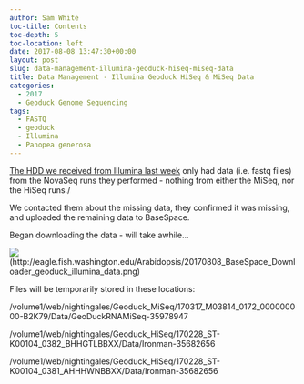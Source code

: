 ```yaml
---
author: Sam White
toc-title: Contents
toc-depth: 5
toc-location: left
date: 2017-08-08 13:47:30+00:00
layout: post
slug: data-management-illumina-geoduck-hiseq-miseq-data
title: Data Management - Illumina Geoduck HiSeq & MiSeq Data
categories:
  - 2017
  - Geoduck Genome Sequencing
tags:
  - FASTQ
  - geoduck
  - Illumina
  - Panopea generosa
---
```


[The HDD we received from Illumina last week](https://robertslab.github.io/sams-notebook/posts/2017/2017-07-31-data-received-geoduck-genome-sequencing-by-illumina/) only had data (i.e. fastq files) from the NovaSeq runs they performed - nothing from either the MiSeq, nor the HiSeq runs./

We contacted them about the missing data, they confirmed it was missing, and uploaded the remaining data to BaseSpace.

Began downloading the data - will take awhile...



![](https://eagle.fish.washington.edu/Arabidopsis/20170808_BaseSpace_Downloader_geoduck_illumina_data.png)(http://eagle.fish.washington.edu/Arabidopsis/20170808_BaseSpace_Downloader_geoduck_illumina_data.png)

Files will be temporarily stored in these locations:

/volume1/web/nightingales/Geoduck_MiSeq/170317_M03814_0172_000000000-B2K79/Data/GeoDuckRNAMiSeq-35978947

/volume1/web/nightingales/Geoduck_HiSeq/170228_ST-K00104_0382_BHHGTLBBXX/Data/Ironman-35682656

/volume1/web/nightingales/Geoduck_HiSeq/170228_ST-K00104_0381_AHHHWNBBXX/Data/Ironman-35682656
